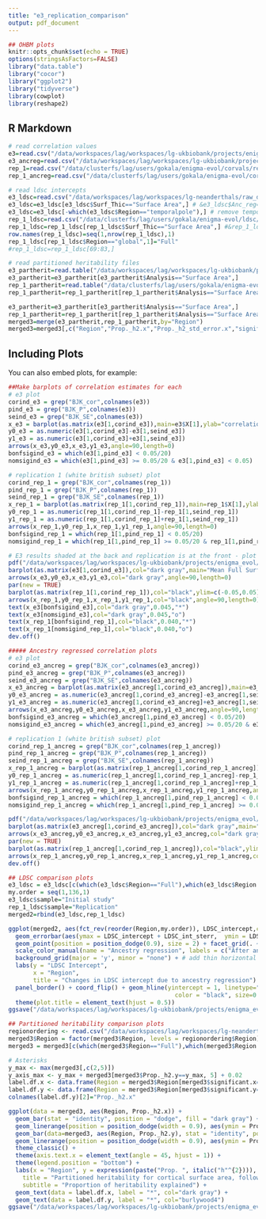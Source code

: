 ```yaml
---
title: "e3_replication_comparison"
output: pdf_document
---
```


```r
## OHBM plots
knitr::opts_chunk$set(echo = TRUE)
options(stringsAsFactors=FALSE)
library("data.table")
library("cocor")
library("ggplot2")
library("tidyverse")
library(cowplot)
library(reshape2)
```

## R Markdown

```r
# read correlation values
e3=read.csv("/data/workspaces/lag/workspaces/lg-ukbiobank/projects/enigma_evol/enigma_evo/evol-pipeline/ohbm/original_corvalues_Mean_Full_SurfArea_BJK.csv")
e3_ancreg=read.csv("/data/workspaces/lag/workspaces/lg-ukbiobank/projects/enigma_evol/enigma_evo/evol-pipeline/ohbm/ancestryregressed_corvalues_Mean_Full_SurfArea_BJK.csv")
rep_1=read.csv("/data/clusterfs/lag/users/gokala/enigma-evol/corvals/replication_v1/corvalues_SurfArea_global_total_BJK.csv")
rep_1_ancreg=read.csv("/data/clusterfs/lag/users/gokala/enigma-evol/corvals/ancreg_replication_v1/corvalues_globalValues_averaged_SurfArea_ancreg_BJK.csv")

# read ldsc intercepts
e3_ldsc=read.csv("/data/workspaces/lag/workspaces/lg-neanderthals/raw_data/ENIGMA-EVO/MA6/LDSC/MA6_LDSC_intercepts_before_after_Phase3_ancreg_Rdata_based_noGC.csv")
e3_ldsc=e3_ldsc[e3_ldsc$Surf_Thic=="Surface Area",] # &e3_ldsc$Anc_reg=="TRUE"
e3_ldsc=e3_ldsc[-which(e3_ldsc$Region=="temporalpole"),] # remove temporalpole, because it's not included in the replication study
rep_1_ldsc=read.csv("/data/clusterfs/lag/users/gokala/enigma-evol/ldsc/replication_v1_LDSC_intercepts_w_and_wo_ancreg.csv")
rep_1_ldsc=rep_1_ldsc[rep_1_ldsc$Surf_Thic=="Surface Area",] #&rep_1_ldsc$Anc_reg=="TRUE"
row.names(rep_1_ldsc)=seq(1,nrow(rep_1_ldsc),1)
rep_1_ldsc[rep_1_ldsc$Region=="global",1]="Full"
#rep_1_ldsc=rep_1_ldsc[69:83,]

# read partitioned heritability files
e3_partherit=read.table("/data/workspaces/lag/workspaces/lg-ukbiobank/projects/enigma_evol/enigma_evo/evol-pipeline/ohbm/HSE_7pcw_active_merged_results_FDR35.txt",header=T,sep="\t")
e3_partherit=e3_partherit[e3_partherit$Analysis=="Surface Area",]
rep_1_partherit=read.table("/data/clusterfs/lag/users/gokala/enigma-evol/partherit/results_tables/replication_v1/HSE_7pcw_active_merged_results_FDR35.txt",header=T,sep="\t")
rep_1_partherit=rep_1_partherit[rep_1_partherit$Analysis=="Surface Area",]

e3_partherit=e3_partherit[e3_partherit$Analysis=="Surface Area",]
rep_1_partherit=rep_1_partherit[rep_1_partherit$Analysis=="Surface Area",]
merged3=merge(e3_partherit,rep_1_partherit,by="Region")
merged3=merged3[,c("Region","Prop._h2.x","Prop._h2_std_error.x","significant.x","Prop._h2.y","Prop._h2_std_error.y","significant.y")]
```

## Including Plots

You can also embed plots, for example:

```r

##Make barplots of correlation estimates for each
# e3 plot
corind_e3 = grep("BJK_cor",colnames(e3))
pind_e3 = grep("BJK_P",colnames(e3))
seind_e3 = grep("BJK_SE",colnames(e3))
x_e3 = barplot(as.matrix(e3[1,corind_e3]),main=e3$X[1],ylab="correlation coefficient",xlab="Ancestry PC",names.arg=paste0("PC",seq(1,20)),ylim=c(-0.05,0.05))
y0_e3 = as.numeric(e3[1,corind_e3]-e3[1,seind_e3])
y1_e3 = as.numeric(e3[1,corind_e3]+e3[1,seind_e3])
arrows(x_e3,y0_e3,x_e3,y1_e3,angle=90,length=0)
bonfsigind_e3 = which(e3[1,pind_e3] < 0.05/20)
nomsigind_e3 = which(e3[1,pind_e3] >= 0.05/20 & e3[1,pind_e3] < 0.05)

# replication 1 (white british subset) plot
corind_rep_1 = grep("BJK_cor",colnames(rep_1))
pind_rep_1 = grep("BJK_P",colnames(rep_1))
seind_rep_1 = grep("BJK_SE",colnames(rep_1))
x_rep_1 = barplot(as.matrix(rep_1[1,corind_rep_1]),main=rep_1$X[1],ylab="correlation coefficient",xlab="Ancestry PC",names.arg=paste0("PC",seq(1,20)),ylim=c(-0.05,0.05))
y0_rep_1 = as.numeric(rep_1[1,corind_rep_1]-rep_1[1,seind_rep_1])
y1_rep_1 = as.numeric(rep_1[1,corind_rep_1]+rep_1[1,seind_rep_1])
arrows(x_rep_1,y0_rep_1,x_rep_1,y1_rep_1,angle=90,length=0)
bonfsigind_rep_1 = which(rep_1[1,pind_rep_1] < 0.05/20)
nomsigind_rep_1 = which(rep_1[1,pind_rep_1] >= 0.05/20 & rep_1[1,pind_rep_1] < 0.05)

# E3 results shaded at the back and replication is at the front - plot & save
pdf("/data/workspaces/lag/workspaces/lg-ukbiobank/projects/enigma_evol/enigma_evo/evol-pipeline/ohbm/corvalues_e3_vs_replication_darkgray.pdf", width = 8, height = 4)
barplot(as.matrix(e3[1,corind_e3]),col="dark gray",main="Mean Full Surface Area",ylab="correlation coefficient",xlab="Ancestry PC",names.arg=paste0("PC",seq(1,20)),ylim=c(-0.05,0.05),border=NA, yaxp = c(-0.05,0.05,2),las=2,cex.names=0.75)
arrows(x_e3,y0_e3,x_e3,y1_e3,col="dark gray",angle=90,length=0)
par(new = TRUE)
barplot(as.matrix(rep_1[1,corind_rep_1]),col="black",ylim=c(-0.05,0.05), yaxp = c(-0.05,0.05,2),las=2, xaxt="n")
arrows(x_rep_1,y0_rep_1,x_rep_1,y1_rep_1,col="black",angle=90,length=0)
text(x_e3[bonfsigind_e3],col="dark gray",0.045,"*")
text(x_e3[nomsigind_e3],col="dark gray",0.045,"o")
text(x_rep_1[bonfsigind_rep_1],col="black",0.040,"*")
text(x_rep_1[nomsigind_rep_1],col="black",0.040,"o")
dev.off()

##### Ancestry regressed correlation plots
# e3 plot
corind_e3_ancreg = grep("BJK_cor",colnames(e3_ancreg))
pind_e3_ancreg = grep("BJK_P",colnames(e3_ancreg))
seind_e3_ancreg = grep("BJK_SE",colnames(e3_ancreg))
x_e3_ancreg = barplot(as.matrix(e3_ancreg[1,corind_e3_ancreg]),main=e3_ancreg$X[1],ylab="correlation coefficient",xlab="Ancestry PC",names.arg=paste0("PC",seq(1,20)),ylim=c(-0.05,0.05))
y0_e3_ancreg = as.numeric(e3_ancreg[1,corind_e3_ancreg]-e3_ancreg[1,seind_e3_ancreg])
y1_e3_ancreg = as.numeric(e3_ancreg[1,corind_e3_ancreg]+e3_ancreg[1,seind_e3_ancreg])
arrows(x_e3_ancreg,y0_e3_ancreg,x_e3_ancreg,y1_e3_ancreg,angle=90,length=0)
bonfsigind_e3_ancreg = which(e3_ancreg[1,pind_e3_ancreg] < 0.05/20)
nomsigind_e3_ancreg = which(e3_ancreg[1,pind_e3_ancreg] >= 0.05/20 & e3_ancreg[1,pind_e3_ancreg] < 0.05)

# replication 1 (white british subset) plot
corind_rep_1_ancreg = grep("BJK_cor",colnames(rep_1_ancreg))
pind_rep_1_ancreg = grep("BJK_P",colnames(rep_1_ancreg))
seind_rep_1_ancreg = grep("BJK_SE",colnames(rep_1_ancreg))
x_rep_1_ancreg = barplot(as.matrix(rep_1_ancreg[1,corind_rep_1_ancreg]),main=rep_1_ancreg$X[1],ylab="correlation coefficient",xlab="Ancestry PC",names.arg=paste0("PC",seq(1,20)),ylim=c(-0.05,0.05))
y0_rep_1_ancreg = as.numeric(rep_1_ancreg[1,corind_rep_1_ancreg]-rep_1_ancreg[1,seind_rep_1_ancreg])
y1_rep_1_ancreg = as.numeric(rep_1_ancreg[1,corind_rep_1_ancreg]+rep_1_ancreg[1,seind_rep_1_ancreg])
arrows(x_rep_1_ancreg,y0_rep_1_ancreg,x_rep_1_ancreg,y1_rep_1_ancreg,angle=90,length=0)
bonfsigind_rep_1_ancreg = which(rep_1_ancreg[1,pind_rep_1_ancreg] < 0.05/20)
nomsigind_rep_1_ancreg = which(rep_1_ancreg[1,pind_rep_1_ancreg] >= 0.05/20 & rep_1_ancreg[1,pind_rep_1_ancreg] < 0.05)

pdf("/data/workspaces/lag/workspaces/lg-ukbiobank/projects/enigma_evol/enigma_evo/evol-pipeline/ohbm/ancreg_corvalues_e3_vs_replication_darkgray.pdf", width = 8, height = 4)
barplot(as.matrix(e3_ancreg[1,corind_e3_ancreg]),col="dark gray",main="Mean Full Surface Area",ylab="correlation coefficient",xlab="Ancestry PC",names.arg=paste0("PC",seq(1,20)),ylim=c(-0.05,0.05),border=NA, yaxp = c(-0.05,0.05,2),las=2,cex.names=0.75)
arrows(x_e3_ancreg,y0_e3_ancreg,x_e3_ancreg,y1_e3_ancreg,col="dark gray",angle=90,length=0)
par(new = TRUE)
barplot(as.matrix(rep_1_ancreg[1,corind_rep_1_ancreg]),col="black",ylim=c(-0.05,0.05), yaxp = c(-0.05,0.05,2),las=2, xaxt="n")
arrows(x_rep_1_ancreg,y0_rep_1_ancreg,x_rep_1_ancreg,y1_rep_1_ancreg,col="black",angle=90,length=0)
dev.off()

```

```r

## LDSC comparison plots
e3_ldsc = e3_ldsc[c(which(e3_ldsc$Region=="Full"),which(e3_ldsc$Region!="Full")),] # move Full to the top
my.order = seq(1,136,1)
e3_ldsc$sample="Initial study"
rep_1_ldsc$sample="Replication"
merged2=rbind(e3_ldsc,rep_1_ldsc)

ggplot(merged2, aes(fct_rev(reorder(Region,my.order)), LDSC_intercept,color=Anc_reg)) + 
  geom_errorbar(aes(ymax = LDSC_intercept + LDSC_int_sterr,  ymin = LDSC_intercept - LDSC_int_sterr), position = position_dodge(0.9),width=0) +
  geom_point(position = position_dodge(0.9), size = 2) + facet_grid(. ~ sample) +
  scale_color_manual(name = "Ancestry regression", labels = c("After ancestry regression", "Prior to ancestry regression"),values=c("#af8dc3", "#7fbf7b")) +
  background_grid(major = 'y', minor = "none") + # add thin horizontal lines 
  labs(y = "LDSC Intercept", 
       x = "Region", 
       title = "Changes in LDSC intercept due to ancestry regression") + 
  panel_border() + coord_flip() + geom_hline(yintercept = 1, linetype="dotted", 
                                               color = "black", size=0.5) +
  theme(plot.title = element_text(hjust = 0.5))
ggsave("/data/workspaces/lag/workspaces/lg-ukbiobank/projects/enigma_evol/enigma_evo/evol-pipeline/plots/e3_rep_LDSC_intercepts_before_after_ancreg_w_errorbars_surfaceArea.pdf", width = 7, height = 9, unit = "in")
```

```r
## Partitioned heritability comparison plots
regionordering <- read.csv("/data/workspaces/lag/workspaces/lg-neanderthals/raw_data/ENIGMA-EVO/MA6/Cerebral_Cortex_revisions/plotting/freesurfer_orderandcolor.csv")
merged3$Region = factor(merged3$Region, levels = regionordering$Region)
merged3 = merged3[c(which(merged3$Region=="Full"),which(merged3$Region!="Full")),] # move Full to the top

# Asterisks
y_max <- max(merged3[,c(2,5)])
y_axis_max <- y_max + merged3[merged3$Prop._h2.y==y_max, 5] + 0.02
label.df.x <- data.frame(Region = merged3$Region[merged3$significant.x=="Yes"],Prop._h2.x=merged3$Prop._h2.x[merged3$significant.x=="Yes"]+0.07)
label.df.y <- data.frame(Region = merged3$Region[merged3$significant.y=="Yes"],Prop._h2.y=merged3$Prop._h2.y[merged3$significant.y=="Yes"]+0.09)
colnames(label.df.y)[2]="Prop._h2.x"

ggplot(data = merged3, aes(Region, Prop._h2.x)) +
  geom_bar(stat = "identity", position = "dodge", fill = "dark gray") +
  geom_linerange(position = position_dodge(width = 0.9), aes(ymin = Prop._h2.x - Prop._h2_std_error.x, ymax = Prop._h2.x + Prop._h2_std_error.x),color="dark gray") +
  geom_bar(data=merged3, aes(Region, Prop._h2.y), stat = "identity", position = "dodge", fill = "burlywood4") +
  geom_linerange(position = position_dodge(width = 0.9), aes(ymin = Prop._h2.y - Prop._h2_std_error.y, ymax = Prop._h2.y + Prop._h2_std_error.y),color="burlywood4") +
  theme_classic() +
  theme(axis.text.x = element_text(angle = 45, hjust = 1)) +
  theme(legend.position = "bottom") +
  labs(x = "Region", y = expression(paste("Prop. ", italic("h"^{2}))),
    title = "Partitioned heritability for cortical surface area, following ancestry regression",
    subtitle = "Proportion of heritability explained") +
  geom_text(data = label.df.x, label = "*", col="dark gray") +
  geom_text(data = label.df.y, label = "*", col="burlywood4")
ggsave("/data/workspaces/lag/workspaces/lg-ukbiobank/projects/enigma_evol/enigma_evo/evol-pipeline/plots/e3_rep_partherit_w_errorbars_surfaceArea_darkgray.pdf", width = 9, height = 6, unit = "in")
```